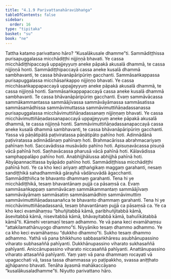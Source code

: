 ```yaml
---
title: "4.1.9 Parivattanahāravibhaṅga"
tableOfContents: false
sidebar:
  order: 16
type: "tipitaka"
basket: "su"
book: "ne"
---
```



<DynamicBreadcrumb />

<Division number="35" book="ne" bookNo="27" page="44">

<Paragraph number="273" book="ne">
Tattha katamo parivattano hāro? “Kusalākusale dhamme”ti. Sammādiṭṭhissa purisapuggalassa micchādiṭṭhi nijjiṇṇā bhavati. Ye cassa micchādiṭṭhipaccayā uppajjeyyuṃ aneke pāpakā akusalā dhammā, te cassa nijjiṇṇā honti. Sammādiṭṭhipaccayā cassa aneke kusalā dhammā sambhavanti, te cassa bhāvanāpāripūriṃ gacchanti. Sammāsaṅkappassa purisapuggalassa micchāsaṅkappo nijjiṇṇo bhavati. Ye cassa micchāsaṅkappapaccayā uppajjeyyuṃ aneke pāpakā akusalā dhammā, te cassa nijjiṇṇā honti. Sammāsaṅkappapaccayā cassa aneke kusalā dhammā sambhavanti. Te cassa bhāvanāpāripūriṃ gacchanti. Evaṃ sammāvācassa sammākammantassa sammāājīvassa sammāvāyāmassa sammāsatissa sammāsamādhissa sammāvimuttassa sammāvimuttiñāṇadassanassa purisapuggalassa micchāvimuttiñāṇadassanaṃ nijjiṇṇaṃ bhavati. Ye cassa micchāvimuttiñāṇadassanapaccayā uppajjeyyuṃ aneke pāpakā akusalā dhammā, te cassa nijjiṇṇā honti. Sammāvimuttiñāṇadassanapaccayā cassa aneke kusalā dhammā sambhavanti, te cassa bhāvanāpāripūriṃ gacchanti.
</Paragraph>

</Division>
<Division number="36" book="ne" bookNo="27" page="44">

<Paragraph number="274" book="ne">
Yassa vā pāṇātipātā paṭiviratassa pāṇātipāto pahīno hoti. Adinnādānā paṭiviratassa adinnādānaṃ pahīnaṃ hoti. Brahmacārissa abrahmacariyaṃ pahīnaṃ hoti. Saccavādissa musāvādo pahīno hoti. Apisuṇavācassa pisuṇā vācā pahīnā hoti. Saṇhavācassa pharusā vācā pahīnā hoti. Kālavādissa samphappalāpo pahīno hoti. Anabhijjhālussa abhijjhā pahīnā hoti. Abyāpannacittassa byāpādo pahīno hoti. Sammādiṭṭhissa micchādiṭṭhi pahīnā hoti.
</Paragraph>

<Paragraph number="275" book="ne">
Ye ca kho keci ariyaṃ aṭṭhaṅgikaṃ maggaṃ garahanti, nesaṃ sandiṭṭhikā sahadhammikā gārayhā vādānuvādā āgacchanti. Sammādiṭṭhiñca te bhavanto dhammaṃ garahanti. Tena hi ye micchādiṭṭhikā, tesaṃ bhavantānaṃ pujjā ca pāsaṃsā ca. Evaṃ sammāsaṅkappaṃ sammāvācaṃ sammākammantaṃ sammāājīvaṃ sammāvāyāmaṃ sammāsatiṃ sammāsamādhiṃ sammāvimuttiṃ sammāvimuttiñāṇadassanañca te bhavanto dhammaṃ garahanti. Tena hi ye micchāvimuttiñāṇadassanā, tesaṃ bhavantānaṃ pujjā ca pāsaṃsā ca.
</Paragraph>

<Paragraph number="276" book="ne">
Ye ca kho keci evamāhaṃsu “bhuñjitabbā kāmā, paribhuñjitabbā kāmā, āsevitabbā kāmā, nisevitabbā kāmā, bhāvayitabbā kāmā, bahulīkātabbā kāmā”ti. Kāmehi veramaṇī tesaṃ adhammo.
</Paragraph>

<Paragraph number="277" book="ne">
Ye vā pana keci evamāhaṃsu “attakilamathānuyogo dhammo”ti. Niyyāniko tesaṃ dhammo adhammo. Ye ca kho keci evamāhaṃsu “dukkho dhammo”ti. Sukho tesaṃ dhammo adhammo. Yathā vā pana bhikkhuno sabbasaṅkhāresu asubhānupassino viharato subhasaññā pahīyanti. Dukkhānupassino viharato sukhasaññā pahīyanti. Aniccānupassino viharato niccasaññā pahīyanti. Anattānupassino viharato attasaññā pahīyanti. Yaṃ yaṃ vā pana dhammaṃ rocayati vā upagacchati vā, tassa tassa dhammassa yo paṭipakkho, svassa aniṭṭhato ajjhāpanno bhavati. Tenāha āyasmā mahākaccāyano “kusalākusaladhamme”ti.

</Paragraph>
</Division>

<Paragraph number="278" type="center" book="ne">
Niyutto parivattano hāro.
</Paragraph>